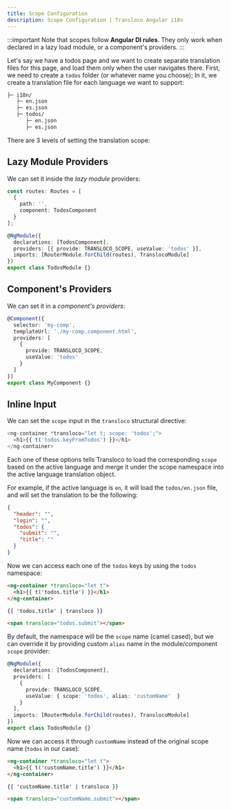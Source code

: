 ```yaml
---
title: Scope Configuration
description: Scope Configuration | Transloco Angular i18n
---
```


:::important
Note that scopes follow **Angular DI rules**. They only work when declared in a lazy load module, or a component's providers.
:::

Let's say we have a todos page and we want to create separate translation files for this page, and load them only when the user navigates there.
First, we need to create a `todos` folder (or whatever name you choose); In it, we create a translation file for each language we want to support:

```bash
├─ i18n/
   ├─ en.json
   ├─ es.json
   ├─ todos/
      ├─ en.json
      ├─ es.json
```

There are 3 levels of setting the translation scope:

## Lazy Module Providers

We can set it inside the _lazy module_ providers:

```ts title="todos.module.ts"
const routes: Routes = [
  {
    path: '',
    component: TodosComponent
  }
];

@NgModule({
  declarations: [TodosComponent],
  providers: [{ provide: TRANSLOCO_SCOPE, useValue: 'todos' }],
  imports: [RouterModule.forChild(routes), TranslocoModule]
})
export class TodosModule {}
```

## Component's Providers

We can set it in a _component's providers_:

```ts title="todos.component.ts"
@Component({
  selector: 'my-comp',
  templateUrl: './my-comp.component.html',
  providers: [
    {
      provide: TRANSLOCO_SCOPE,
      useValue: 'todos'
    }
  ]
})
export class MyComponent {}
```

## Inline Input
We can set the `scope` input in the `transloco` structural directive:
```ts {1} title="todos.component.html"
<ng-container *transloco="let t; scope: 'todos';">
  <h1>{{ t('todos.keyFromTodos') }}</h1>
</ng-container>
```

Each one of these options tells Transloco to load the corresponding `scope` based on the active language and merge it under the scope namespace into the active language translation object.

For example, if the active language is `en`, it will load the `todos/en.json` file, and will set the translation to be the following:
```json
{
  "header": "",
  "login": "",
  "todos": {
    "submit": "",
    "title": ""
  }
}
```

Now we can access each one of the `todos` keys by using the `todos` namespace:

```html title="todos.component.html"
<ng-container *transloco="let t">
  <h1>{{ t('todos.title') }}</h1>
</ng-container>

{{ 'todos.title' | transloco }}

<span transloco="todos.submit"></span>
```

By default, the namespace will be the `scope` name (camel cased), but we can override it by providing custom `alias` name in the module/component `scope` provider:

```ts {6} title="todos.module.ts"
@NgModule({
  declarations: [TodosComponent],
  providers: [
    {
      provide: TRANSLOCO_SCOPE,
      useValue: { scope: 'todos', alias: 'customName'  }
    }
  ],
  imports: [RouterModule.forChild(routes), TranslocoModule]
})
export class TodosModule {}
```

Now we can access it through `customName` instead of the original scope name (`todos` in our case):
```html title="todos.component.html"
<ng-container *transloco="let t">
  <h1>{{ t('customName.title') }}</h1>
</ng-container>

{{ 'customName.title' | transloco }}

<span transloco="customName.submit"></span>
```
